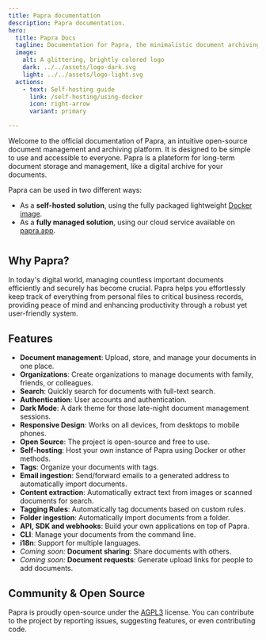 ```yaml
---
title: Papra documentation
description: Papra documentation.
hero:
  title: Papra Docs
  tagline: Documentation for Papra, the minimalistic document archiving platform.
  image:
    alt: A glittering, brightly colored logo
    dark: ../../assets/logo-dark.svg
    light: ../../assets/logo-light.svg
  actions:
    - text: Self-hosting guide
      link: /self-hosting/using-docker
      icon: right-arrow
      variant: primary

---
```




Welcome to the official documentation of Papra, an intuitive open-source document management and archiving platform. It is designed to be simple to use and accessible to everyone. Papra is a plateform for long-term document storage and management, like a digital archive for your documents.

Papra can be used in two different ways:

- As a **self-hosted solution**, using the fully packaged lightweight [Docker image](/self-hosting/using-docker).
- As a **fully managed solution**, using our cloud service available on [papra.app](https://papra.app).

<div style="margin-top: 40px">
<LinkCard
title="Get started" 
description="Learn how to self-host Papra using Docker."
href="/self-hosting/using-docker"
/>
</div>

## Why Papra?

In today's digital world, managing countless important documents efficiently and securely has become crucial. Papra helps you effortlessly keep track of everything from personal files to critical business records, providing peace of mind and enhancing productivity through a robust yet user-friendly system.

## Features

- **Document management**: Upload, store, and manage your documents in one place.
- **Organizations**: Create organizations to manage documents with family, friends, or colleagues.
- **Search**: Quickly search for documents with full-text search.
- **Authentication**: User accounts and authentication.
- **Dark Mode**: A dark theme for those late-night document management sessions.
- **Responsive Design**: Works on all devices, from desktops to mobile phones.
- **Open Source**: The project is open-source and free to use.
- **Self-hosting**: Host your own instance of Papra using Docker or other methods.
- **Tags**: Organize your documents with tags.
- **Email ingestion**: Send/forward emails to a generated address to automatically import documents.
- **Content extraction**: Automatically extract text from images or scanned documents for search.
- **Tagging Rules**: Automatically tag documents based on custom rules.
- **Folder ingestion**: Automatically import documents from a folder.
- **API, SDK and webhooks**: Build your own applications on top of Papra.
- **CLI**: Manage your documents from the command line.
- **i18n**: Support for multiple languages.
- *Coming soon:* **Document sharing**: Share documents with others.
- *Coming soon:* **Document requests**: Generate upload links for people to add documents.

## Community & Open Source

Papra is proudly open-source under the [AGPL3](https://github.com/papra-hq/papra/blob/main/LICENSE) license. You can contribute to the project by reporting issues, suggesting features, or even contributing code.



<div style="margin-top: 40px">
<LinkCard
title="Get started" 
description="Learn how to self-host Papra using Docker."
href="/self-hosting/using-docker"
/>
</div>
